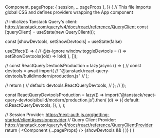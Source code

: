 

  Component,
  pageProps: { session, ...pageProps },
}) {
  // This file imports global CSS and defines providers wrapping the App component

  // initializes Tanstack Query's client: https://tanstack.com/query/v4/docs/react/reference/QueryClient
  const [queryClient] = useState(new QueryClient());

  const [showDevtools, setShowDevtools] = useState(false)

  useEffect(() => {
    // @ts-ignore
    window.toggleDevtools = () => setShowDevtools((old) => !old)
  }, []);

  // const ReactQueryDevtoolsProduction = lazy(async () => {
  //   const devtools = await import(
  //     "@tanstack/react-query-devtools/build/modern/production.js"
  //   );

  //   return {
  //     default: devtools.ReactQueryDevtools,
  //   };
  // });

  const ReactQueryDevtoolsProduction = lazy(() =>
    import('@tanstack/react-query-devtools/build/modern/production.js').then(
      (d) => ({
        default: d.ReactQueryDevtools,
      }),
    ),
  );

  // Session Provider: https://next-auth.js.org/getting-started/client#sessionprovider
  // Query Client Provider: https://tanstack.com/query/v4/docs/react/reference/QueryClientProvider
  return (
    <SessionProvider session={session}>
      <QueryClientProvider client={queryClient}>
        <ReactQueryDevtools initialIsOpen buttonPosition='bottom-left'/>
          <ThemeProvider attribute="class">
            <Component {...pageProps} />
            {showDevtools && (
              <Suspense fallback={null}>
                <ReactQueryDevtoolsProduction />
              </Suspense>
            )}
          </ThemeProvider>
      </QueryClientProvider>
    </SessionProvider>
  )
}
